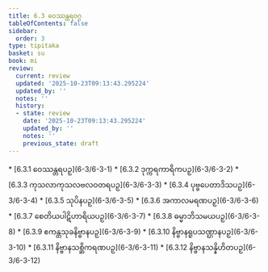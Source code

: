 ```yaml
---
title: 6.3 ဝေဿန္တရဝဂ္ဂ
tableOfContents: false
sidebar:
  order: 3
type: tipitaka
basket: su
book: mi
review:
  current: review
  updated: '2025-10-23T09:13:43.295224'
  updated_by: ''
  notes: ''
  history:
  - state: review
    date: '2025-10-23T09:13:43.295224'
    updated_by: ''
    notes: ''
    previous_state: draft
---
```



<ReviewStatus review={frontmatter.review} showDetails={true} />

<HypothesisAnnotation frontmatter={frontmatter} />

<DynamicBreadcrumb />



<TableOfContents book="mi" section="6.3">
* [6.3.1 ဝေဿန္တရပဉှ](6-3/6-3-1)
* [6.3.2 ဒုက္ကရကာရိကပဉှ](6-3/6-3-2)
* [6.3.3 ကုသလာကုသလဗလဝတရပဉှ](6-3/6-3-3)
* [6.3.4 ပုဗ္ဗပေတာဒိသပဉှ](6-3/6-3-4)
* [6.3.5 သုပိနပဉှ](6-3/6-3-5)
* [6.3.6 အကာလမရဏပဉှ](6-3/6-3-6)
* [6.3.7 စေတိယပါဋိဟာရိယပဉှ](6-3/6-3-7)
* [6.3.8 ဓမ္မာဘိသမယပဉှ](6-3/6-3-8)
* [6.3.9 ဧကန္တသုခနိဗ္ဗာနပဉှ](6-3/6-3-9)
* [6.3.10 နိဗ္ဗာနရူပသဏ္ဌာနပဉှ](6-3/6-3-10)
* [6.3.11 နိဗ္ဗာနသစ္ဆိကရဏပဉှ](6-3/6-3-11)
* [6.3.12 နိဗ္ဗာနသန္နိဟိတပဉှ](6-3/6-3-12)
</TableOfContents>